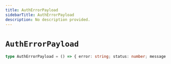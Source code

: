 ```yaml
---
title: AuthErrorPayload
sidebarTitle: AuthErrorPayload
description: No description provided.
---
```


# `AuthErrorPayload`

```ts
type AuthErrorPayload = () => { error: string; status: number; message: string }
```
